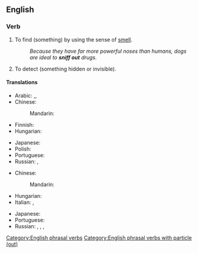 ==English==

===Verb===
{{head|en|verb}}

# {{lb|en|transitive}} To find (something) by using the sense of [[smell]].
#: ''Because they have far more powerful noses than humans, dogs are ideal to '''sniff out''' drugs.''
# {{lb|en|transitive|figurative|by extension}} To detect (something hidden or invisible).

====Translations====
{{trans-top|find something using smell}}
* Arabic: {{t|ar|يَشُمّ}},{{t|ar|يَكْتَشِف}},{{t|ar|عَثَر على}}
* Chinese:
*: Mandarin: {{t|cmn|嗅出|tr=xiùchū|sc=Hani}}
* Finnish: {{t+|fi|nuuskia}}
* Hungarian: {{t+|hu|kiszimatol}}
{{trans-mid}}
* Japanese: {{t|ja|嗅ぎ付ける|tr=かぎつける, kagitsukeru|sc=Jpan}}
* Polish: {{t+|pl|wywęszyć|pf}}
* Portuguese: {{t+|pt|farejar}}
* Russian: {{t+|ru|выню́хивать|impf}}, {{t+|ru|вы́нюхать|pf}}
{{trans-bottom}}

{{trans-top|find}}
* Chinese:
*: Mandarin: {{t+|cmn|找出|tr=zhǎochū|sc=Hani}}
* Hungarian: {{t+|hu|kiszimatol}}
* Italian: {{t+|it|trovare}}, {{t+|it|scovare}}
{{trans-mid}}
* Japanese: {{t|ja|嗅ぎ付ける|tr=かぎつける, kagitsukeru|sc=Jpan}}
* Portuguese: {{t+|pt|farejar}}
* Russian: {{t+|ru|выню́хивать|impf}}, {{t+|ru|вы́нюхать|pf}}, {{t+|ru|разню́хивать|impf}}, {{t+|ru|разню́хать|pf}}
{{trans-bottom}}

[[Category:English phrasal verbs]]
[[Category:English phrasal verbs with particle (out)]]
